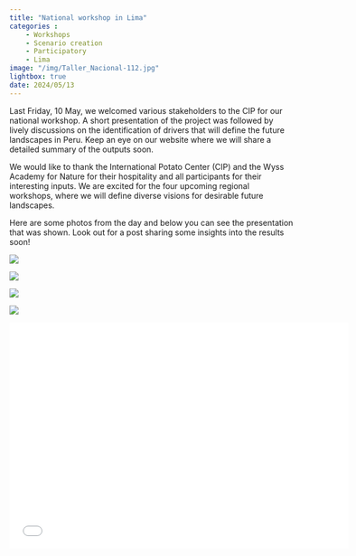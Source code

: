 ```yaml
---
title: "National workshop in Lima"
categories : 
    - Workshops
    - Scenario creation
    - Participatory
    - Lima
image: "/img/Taller_Nacional-112.jpg"
lightbox: true
date: 2024/05/13
---
```


Last Friday, 10 May, we welcomed various stakeholders to the CIP for our national workshop. A short presentation of the project was followed by lively discussions on the identification of drivers that will define the future landscapes in Peru. Keep an eye on our website where we will share a detailed summary of the outputs soon. 

We would like to thank the International Potato Center (CIP) and the Wyss Academy for Nature for their hospitality and all participants for their interesting inputs. We are excited for the four upcoming regional workshops, where we will define diverse visions for desirable future landscapes.


Here are some photos from the day and below you can see the presentation that was shown. Look out for a post sharing some insights into the results soon!

::: {layout-nrow=2}
![](../img/Taller_Nacional-87.jpg){group="my-gallery"}

![](../img/Taller_Nacional-17.jpg){group="my-gallery"}

![](../img/Taller_Nacional-52.jpg){group="my-gallery"}

![](../img/Taller_Nacional-112.jpg){group="my-gallery"}
:::

```{=html}
<div class="embed-container">
  <p align="center"><iframe width="600" height="400" src="National_workshop_pres.pdf" style="border: 0.5px" ></iframe
  /p>
</div>
```



